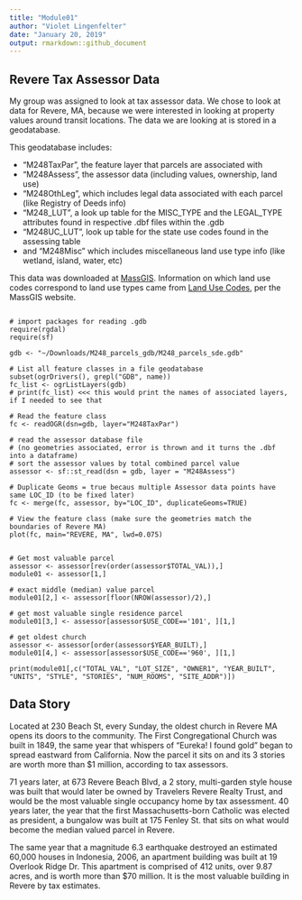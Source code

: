 ```yaml
---
title: "Module01"
author: "Violet Lingenfelter"
date: "January 20, 2019"
output: rmarkdown::github_document
---
```


## Revere Tax Assessor Data

My group was assigned to look at tax assessor data. We chose to look at data for Revere, MA, because we were interested in looking at property values around transit locations. The data we are looking at is stored in a geodatabase. 

This geodatabase includes:

 * "M248TaxPar", the feature layer that parcels are associated with 
 * "M248Assess", the assessor data (including values, ownership, land use) 
 * "M248OthLeg", which includes legal data associated with each parcel (like Registry of Deeds info)
 * "M248_LUT", a look up table for the MISC_TYPE and the LEGAL_TYPE attributes found in respective .dbf files within the .gdb 
 * "M248UC_LUT", look up table for the state use codes found in the assessing table
 * and "M248Misc" which includes miscellaneous land use type info (like wetland, island, water, etc)

This data was downloaded at [MassGIS](http://massgis.maps.arcgis.com/apps/View/index.html?appid=4d99822d17b9457bb32d7f953ca08416). Information on which land use codes correspond to land use types came from [Land Use Codes](https://www.mass.gov/files/documents/2016/08/wr/classificationcodebook.pdf), per the MassGIS website. 


```

# import packages for reading .gdb
require(rgdal)
require(sf)

gdb <- "~/Downloads/M248_parcels_gdb/M248_parcels_sde.gdb"

# List all feature classes in a file geodatabase
subset(ogrDrivers(), grepl("GDB", name))
fc_list <- ogrListLayers(gdb)
# print(fc_list) <<< this would print the names of associated layers, if I needed to see that 

# Read the feature class
fc <- readOGR(dsn=gdb, layer="M248TaxPar") 

# read the assessor database file 
# (no geometries associated, error is thrown and it turns the .dbf into a dataframe)
# sort the assessor values by total combined parcel value
assessor <- sf::st_read(dsn = gdb, layer = "M248Assess")

# Duplicate Geoms = true becaus multiple Assessor data points have same LOC_ID (to be fixed later)
fc <- merge(fc, assessor, by="LOC_ID", duplicateGeoms=TRUE)

# View the feature class (make sure the geometries match the boundaries of Revere MA)
plot(fc, main="REVERE, MA", lwd=0.075)
```


```

# Get most valuable parcel
assessor <- assessor[rev(order(assessor$TOTAL_VAL)),]
module01 <- assessor[1,]

# exact middle (median) value parcel
module01[2,] <- assessor[floor(NROW(assessor)/2),]

# get most valuable single residence parcel
module01[3,] <- assessor[assessor$USE_CODE=='101', ][1,]

# get oldest church 
assessor <- assessor[order(assessor$YEAR_BUILT),]
module01[4,] <- assessor[assessor$USE_CODE=='960', ][1,]

print(module01[,c("TOTAL_VAL", "LOT_SIZE", "OWNER1", "YEAR_BUILT", "UNITS", "STYLE", "STORIES", "NUM_ROOMS", "SITE_ADDR")])
```


## Data Story

Located at 230 Beach St, every Sunday, the oldest church in Revere MA opens its doors to the community. The First Congregational Church was built in 1849, the same year that whispers of "Eureka! I found gold" began to spread eastward from California. Now the parcel it sits on and its 3 stories are worth more than $1 million, according to tax assessors. 

71 years later, at 673 Revere Beach Blvd, a 2 story, multi-garden style house was built that would later be owned by Travelers Revere Realty Trust, and would be the most valuable single occupancy home by tax assessment. 40 years later, the year that the first Massachusetts-born Catholic was elected as president, a bungalow was built at 175 Fenley St. that sits on what would become the median valued parcel in Revere. 

The same year that a magnitude 6.3 earthquake destroyed an estimated 60,000 houses in Indonesia, 2006, an apartment building was built at 19 Overlook Ridge Dr. This apartment is comprised of 412 units, over 9.87 acres, and is worth more than $70 million. It is the most valuable building in Revere by tax estimates. 





